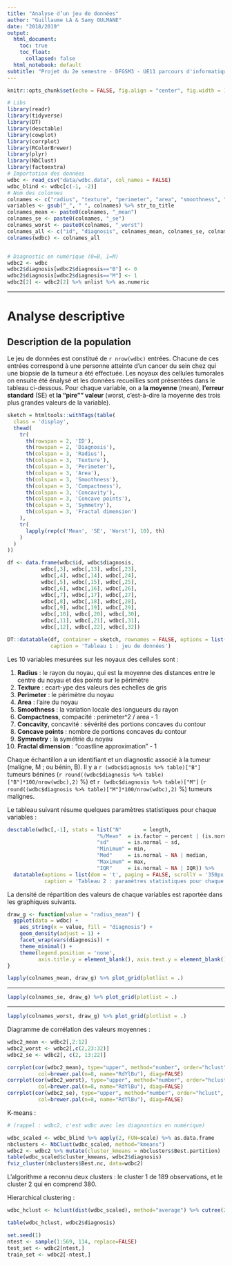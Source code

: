 ```yaml
---
title: "Analyse d’un jeu de données"
author: "Guillaume LA & Samy OULMANE"
date: "2018/2019"
output:
  html_document:
    toc: true
    toc_float:
      collapsed: false
  html_notebook: default
subtitle: "Projet du 2e semestre - DFGSM3 - UE11 parcours d'informatique biomédicale"
---
```


```r
knitr::opts_chunk$set(echo = FALSE, fig.align = "center", fig.width = 10)

# Libs
library(readr)
library(tidyverse)
library(DT)
library(desctable)
library(cowplot)
library(corrplot)
library(RColorBrewer)
library(plyr)
library(NbClust)
library(factoextra)
# Importation des données
wdbc <- read_csv("data/wdbc.data", col_names = FALSE)
wdbc_blind <- wdbc[c(-1, -2)]
# Nom des colonnes
colnames <- c("radius", "texture", "perimeter", "area", "smoothness", "compactness", "concavity",  "concave_points", "symmetry",  "fractal_dimension")
variables <- gsub("_", " ", colnames) %>% str_to_title
colnames_mean <- paste0(colnames, "_mean")
colnames_se <- paste0(colnames, "_se")
colnames_worst <- paste0(colnames, "_worst")
colnames_all <- c("id", "diagnosis", colnames_mean, colnames_se, colnames_worst)
colnames(wdbc) <- colnames_all


# Diagnostic en numérique (0=B, 1=M)
wdbc2 <- wdbc
wdbc2$diagnosis[wdbc2$diagnosis=="B"] <- 0
wdbc2$diagnosis[wdbc2$diagnosis=="M"] <- 1
wdbc2[2] <- wdbc2[2] %>% unlist %>% as.numeric


```

***

# Analyse descriptive

## Description de la population

Le jeu de données est constitué de `r nrow(wdbc)` entrées. Chacune de ces entrées correspond à une personne atteinte d'un cancer du sein chez qui une biopsie de la tumeur a été effectuée. Les noyaux des cellules tumorales on ensuite été énalysé et les données recueillies sont présentées dans le tableau ci-dessous. Pour chaque variable, on a **la moyenne** (mean), **l'erreur standard** (SE) et **la "pire"" valeur** (worst, c'est-à-dire la moyenne des trois plus grandes valeurs de la variable).

```r

sketch = htmltools::withTags(table(
  class = 'display',
  thead(
    tr(
      th(rowspan = 2, 'ID'),
      th(rowspan = 2, 'Diagnosis'),
      th(colspan = 3, 'Radius'),
      th(colspan = 3, 'Texture'),
      th(colspan = 3, 'Perimeter'),
      th(colspan = 3, 'Area'),
      th(colspan = 3, 'Smoothness'),
      th(colspan = 3, 'Compactness'),
      th(colspan = 3, 'Concavity'),
      th(colspan = 3, 'Concave points'),
      th(colspan = 3, 'Symmetry'),
      th(colspan = 3, 'Fractal dimension')
    ),
    tr(
      lapply(rep(c('Mean', 'SE', 'Worst'), 10), th)
    )
  )
))

df <- data.frame(wdbc$id, wdbc$diagnosis,
           wdbc[,3], wdbc[,13], wdbc[,23],
           wdbc[,4], wdbc[,14], wdbc[,24],
           wdbc[,5], wdbc[,15], wdbc[,25],
           wdbc[,6], wdbc[,16], wdbc[,26],
           wdbc[,7], wdbc[,17], wdbc[,27],
           wdbc[,8], wdbc[,18], wdbc[,28],
           wdbc[,9], wdbc[,19], wdbc[,29],
           wdbc[,10], wdbc[,20], wdbc[,30],
           wdbc[,11], wdbc[,21], wdbc[,31],
           wdbc[,12], wdbc[,22], wdbc[,32])

DT::datatable(df, container = sketch, rownames = FALSE, options = list(scrollY = '350px', scrollX = 'true', paging = FALSE, dom = 'tp'),
              caption = 'Tableau 1 : jeu de données')

```

Les 10 variables mesurées sur les noyaux des cellules sont :

1. **Radius** : le rayon du noyau, qui est la moyenne des distances entre le centre du noyau et des points sur le périmètre
2. **Texture** : ecart-ype des valeurs des echelles de gris
3. **Perimeter** : le périmètre du noyau
6. **Area** : l'aire du noyau
7. **Smoothness** : la variation locale des longueurs du rayon
8. **Compactness**, compacité : perimeter^2 / area - 1
9. **Concavity**, concavité : sévérité des portions concaves du contour
10. **Concave points** : nombre de portions concaves du contour
11. **Symmetry** : la symétrie du noyau
12. **Fractal dimension** : "coastline approximation" - 1

Chaque échantillon a un identifiant et un diagnostic associé à la tumeur (maligne, M ; ou bénin, B). Il y a `r (wdbc$diagnosis %>% table)["B"]` tumeurs bénines (`r round((wdbc$diagnosis %>% table)["B"]*100/nrow(wdbc),2)` %) et `r (wdbc$diagnosis %>% table)["M"]` (`r round((wdbc$diagnosis %>% table)["M"]*100/nrow(wdbc),2)` %) tumeurs malignes.

Le tableau suivant résume quelques paramètres statistiques pour chaque variables :

```r
desctable(wdbc[,-1], stats = list("N"       = length,
                             "%/Mean"  = is.factor ~ percent | (is.normal ~ mean),
                             "sd"      = is.normal ~ sd,
                             "Minimum" = min,
                             "Med"     = is.normal ~ NA | median,
                             "Maximum" = max,
                             "IQR"     = is.normal ~ NA | IQR)) %>%
  datatable(options = list(dom = 't', paging = FALSE, scrollY = '350px', scrollX = 'true'),
            caption = 'Tableau 2 : paramètres statistiques pour chaque variable.')
```

La densité de répartition des valeurs de chaque variables est raportée dans les graphiques suivants.

```r
draw_g <- function(value = "radius_mean") {
  ggplot(data = wdbc) +
    aes_string(x = value, fill = "diagnosis") +
    geom_density(adjust = 1) +
    facet_wrap(vars(diagnosis)) +
    theme_minimal() +
    theme(legend.position = 'none',
          axis.title.y = element_blank(), axis.text.y = element_blank())
}
```


```r
lapply(colnames_mean, draw_g) %>% plot_grid(plotlist = .)
```

***

```r
lapply(colnames_se, draw_g) %>% plot_grid(plotlist = .)
```

***

```r
lapply(colnames_worst, draw_g) %>% plot_grid(plotlist = .)
```

Diagramme de corrélation des valeurs moyennes :

```r

wdbc2_mean <- wdbc2[,2:12]
wdbc2_worst <- wdbc2[,c(2,23:32)]
wdbc2_se <- wdbc2[, c(2, 13:22)]

corrplot(cor(wdbc2_mean), type="upper", method="number", order="hclust", 
          col=brewer.pal(n=8, name="RdYlBu"), diag=FALSE)
corrplot(cor(wdbc2_worst), type="upper", method="number", order="hclust", 
          col=brewer.pal(n=8, name="RdYlBu"), diag=FALSE)
corrplot(cor(wdbc2_se), type="upper", method="number", order="hclust", 
          col=brewer.pal(n=8, name="RdYlBu"), diag=FALSE)

```

K-means :

```r
# (rappel : wdbc2, c'est wdbc avec les diagnostics en numérique)

wdbc_scaled <- wdbc_blind %>% apply(2, FUN=scale) %>% as.data.frame
nbclusters <- NbClust(wdbc_scaled, method="kmeans")
wdbc2 <- wdbc2 %>% mutate(cluster_kmeans = nbclusters$Best.partition)
table(wdbc_scaled$cluster_kmeans, wdbc2$diagnosis)
fviz_cluster(nbclusters$Best.nc, data=wdbc2)

```
L'algorithme a reconnu deux clusters : le cluster 1 de 189 observations, et le cluster 2 qui en comprend 380.


Hierarchical clustering :
```r

wdbc_hclust <- hclust(dist(wdbc_scaled), method="average") %>% cutree(2)

table(wdbc_hclust, wdbc2$diagnosis)

```




```r

set.seed(1)
ntest <- sample(1:569, 114, replace=FALSE)
test_set <- wdbc2[ntest,]
train_set <- wdbc2[-ntest,]

```

